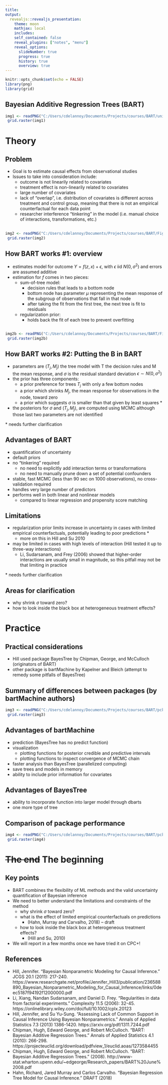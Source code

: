 ```yaml
---
title:
output: 
  revealjs::revealjs_presentation:
    theme: moon
    mathjax: local
    includes:
    self_contained: false
    reveal_plugins: ["notes", "menu"]
    reveal_options:
      slideNumber: true
      progress: true
      history: true
      overview: true
---
```


```r
knitr::opts_chunk$set(echo = FALSE)
library(png)
library(grid)
```

## Bayesian Additive Regression Trees (BART)
```r
img1 <- readPNG("C:/Users/cdelannoy/Documents/Projects/courses/BART/unicorn.png")
 grid.raster(img1)
```


# Theory

## Problem

* Goal is to estimate causal effects from observational studies
* Issues to take into consideration include:
    * outcome is not linearily related to covariates
    * treatment effect is non-linearily related to covariates
    * large number of covariates
    *	lack of “overlap”, i.e. distribution of covariates is different across treatment and control group, meaning that there is not an empirical counterfactual for each data point
    * researcher interference  “tinkering” in the model (i.e. manual choice of interactions, transformations, etc.)

## 

```r
img2 <- readPNG("C:/Users/cdelannoy/Documents/Projects/courses/BART/Figure1.png")
 grid.raster(img2)
```

## How BART works #1: overview

* estimates model for outcome $Y = f(z,x) + \epsilon$, with $\epsilon$ iid $N(0, \sigma ^2)$ and errors are assumed additive
* estimation for $f$ comes in two pieces:
    * sum-of-tree model:
        * decision rules that leads to a bottom node
        * bottom node has parameter $\mu$ representing the mean response of the subgroup of observations that fall in that node
        * after taking the fit from the first tree, the next tree is fit to residuals
    * regularization prior:
        * holds back the fit of each tree to prevent overfitting

##
```r
img2b <- readPNG("C:/Users/cdelannoy/Documents/Projects/courses/BART/Figure2.png")
 grid.raster(img2b)
```

## How BART works #2: Putting the B in BART

* parameters are ($T_j, M_j$) the tree model with T the decision rules and M the mean response, and $\sigma$ is the residual standard deviation $\epsilon \sim N(0, \sigma ^2)$
* the prior has three components:
    * a prior preference for trees $T_j$ with only a few bottom nodes
    * a prior which shrinks $M_j$, the mean response for observations in the node, toward zero
    * a prior which suggests $\sigma$ is smaller than that given by least squares \*
* the posteriors for $\sigma$ and ($T_j, M_j)$, are computed using MCMC although those last two parameters are not identified

\* needs further clarification

## Advantages of BART
* quantification of uncertainty
* default priors
* no "tinkering" required
    * no need to explicitly add interaction terms or transformations
    *	no need to manually prune down a set of potential confounders 
* stable, fast MCMC (less than 90 sec on 1000 observations), no cross-validation required
* handles very large number of predictors
* performs well in both linear and nonlinear models
    * compared to linear regression and propensity score matching

## Limitations
* regularization prior limits increase in uncertainty in cases with limited empirical counterfactuals, potentially leading to poor predictions \*
    * more on this in Hill and Su 2010
* may be limited in cases with high levels of interaction (Hill tested it up to three-way interactions)
    * Li, Sudarsanam, and Frey (2006) showed that higher-order interactions are usually small in magnitude, so this pitfall may not be that limiting in practice

\* needs further clarification

## Areas for clarification
* why shrink $\sigma$ toward zero?
* how to look inside the black box at heterogeneous treatment effects?

# Practice

## Practical considerations
* Hill used package BayesTree by Chipman, George, and McCulloch (originators of BART)
* other package is bartMachine by Kapelner and Bleich (attempt to remedy some pitfalls of BayesTree)

## Summary of differences between packages (by bartMachine authors)
```r
img3 <- readPNG("C:/Users/cdelannoy/Documents/Projects/courses/BART/pck_compare.png")
 grid.raster(img3)
```

## Advantages of bartMachine

* prediction (BayesTree has no predict function)
* visualization 
    * plotting functions for posterior credible and predictive intervals
    * plotting functions to inspect convergence of MCMC chain
* faster analysis than BayesTree (parallelized computing)
* save trees and models in memory
* ability to include prior information for covariates

## Advantages of BayesTree  

* ability to incorporate function into larger model through dbarts
* one more type of tree 

## Comparison of package performance
```r
img4 <- readPNG("C:/Users/cdelannoy/Documents/Projects/courses/BART/pck_compare2.png")
 grid.raster(img4)
```

# ~~The end~~ The beginning

## Key points
* BART combines the flexibility of ML methods and the valid uncertainty quantification of Bayesian inference
* We need to better understand the limitations and constraints of the method
    * why shrink $\sigma$ toward zero?
    * what is the effect of limited empirical counterfactuals on predictions
        * (Hahn, Murray and Carvalho, 2018) -- draft
    * how to look inside the black box at heterogeneous treatment effects?
        * (Hill and Su, 2010)
* We will report in a few months once we have tried it on CPC+!

## References

* Hill, Jennifer. "Bayesian Nonparametric Modeling for Causal Inference." JCGS 20.1 (2011): 217-240. https://www.researchgate.net/profile/Jennifer_Hill3/publication/236588890_Bayesian_Nonparametric_Modeling_for_Causal_Inference/links/0deec5187f94192f12000000.pdf 
* Li, Xiang, Nandan Sudarsanam, and Daniel D. Frey. "Regularities in data from factorial experiments." Complexity 11.5 (2006): 32-45. https://onlinelibrary.wiley.com/doi/full/10.1002/cplx.20123
* Hill, Jennifer, and Su Yu-Sung. "Assessing Lack of Common Support in Causal Inference Using Bayesian Nonparametrics." Annals of Applied Statistics 7.3 (2013) 1386-1420. https://arxiv.org/pdf/1311.7244.pdf 
* Chipman, Hugh, Edward George, and Robert McCulloch. "BART: Bayesian Additive Regression Trees." Annals of Applied Statistics 4.1 (2010): 266-298. https://projecteuclid.org/download/pdfview_1/euclid.aoas/1273584455 
* Chipman, Hugh, Edward George, and Robert McCulloch. "BART: Bayesian Additive Regression Trees." (2008). http://www-stat.wharton.upenn.edu/~edgeorge/Research_papers/BART%20June%2008.pdf 
* Hahn, Richard, Jared Murray and Carlos Carvalho. "Bayesian Regression Tree Model for Causal Inference." DRAFT (2018)